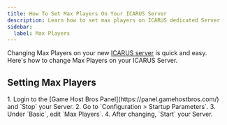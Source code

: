 ```yaml
---
title: How To Set Max Players On Your ICARUS Server
description: Learn how to set max players on ICARUS dedicated Server
sidebar:
  label: Max Players
---
```


Changing Max Players on your new [ICARUS server](https://www.gamehostbros.com/icarus-server-hosting/) is quick and easy. Here's how to change Max Players on your ICARUS Server.

## Setting Max Players

<Steps>
1. Login to the [Game Host Bros Panel](https://panel.gamehostbros.com/) and `Stop` your Server.
2. Go to `Configuration > Startup Parameters`.
3. Under `Basic`, edit `Max Players`.
4. After changing, `Start` your Server.
</Steps>
